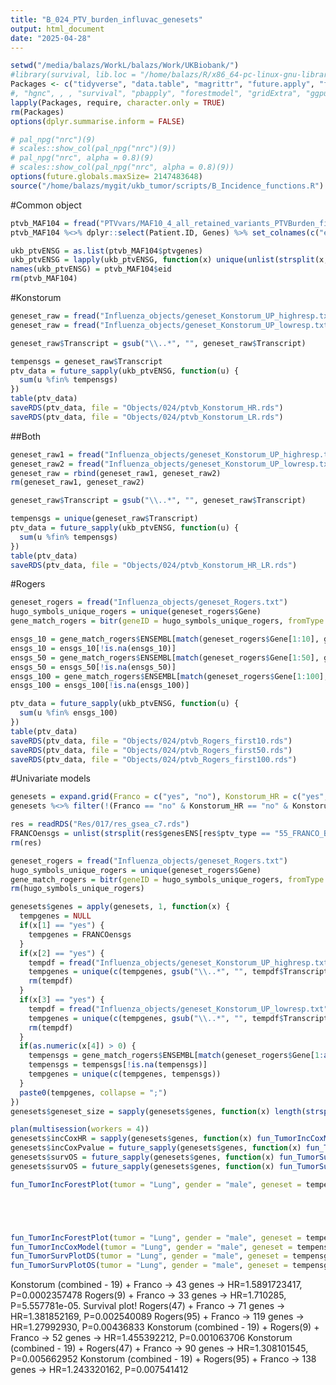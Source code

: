 ```yaml
---
title: "B_024_PTV_burden_influvac_genesets"
output: html_document
date: "2025-04-28"
---
```


```r
setwd("/media/balazs/WorkL/balazs/Work/UKBiobank/")
#library(survival, lib.loc = "/home/balazs/R/x86_64-pc-linux-gnu-library/4.3")
Packages <- c("tidyverse", "data.table", "magrittr", "future.apply", "fastmatch", "clusterProfiler", "org.Hs.eg.db")
#, "hgnc", , , "survival", "pbapply", "forestmodel", "gridExtra", "ggpubr", "rvest", "Rfast", , , , , "tidycmprsk", , "survminer", "ggsurvfit", , , "ComplexHeatmap", , , , "ggrepel", "ggsci", "scales", , "circlize" "fastmatch", "h2o", , , "protr", , , "networkD3", , , "Biostrings", ,
lapply(Packages, require, character.only = TRUE)
rm(Packages)
options(dplyr.summarise.inform = FALSE)

# pal_npg("nrc")(9)
# scales::show_col(pal_npg("nrc")(9))
# pal_npg("nrc", alpha = 0.8)(9)
# scales::show_col(pal_npg("nrc", alpha = 0.8)(9))
options(future.globals.maxSize= 2147483648)
source("/home/balazs/mygit/ukb_tumor/scripts/B_Incidence_functions.R")
```

#Common object

```r
ptvb_MAF104 = fread("PTVvars/MAF10_4_all_retained_variants_PTVBurden_final_Shetscores.tsv")
ptvb_MAF104 %<>% dplyr::select(Patient.ID, Genes) %>% set_colnames(c("eid", "ptvgenes"))

ukb_ptvENSG = as.list(ptvb_MAF104$ptvgenes)
ukb_ptvENSG = lapply(ukb_ptvENSG, function(x) unique(unlist(strsplit(x, ","), use.names = F)))
names(ukb_ptvENSG) = ptvb_MAF104$eid
rm(ptvb_MAF104)

```

#Konstorum

```r
geneset_raw = fread("Influenza_objects/geneset_Konstorum_UP_highresp.txt")
geneset_raw = fread("Influenza_objects/geneset_Konstorum_UP_lowresp.txt")

geneset_raw$Transcript = gsub("\\..*", "", geneset_raw$Transcript)

tempensgs = geneset_raw$Transcript
ptv_data = future_sapply(ukb_ptvENSG, function(u) {
  sum(u %fin% tempensgs)
})
table(ptv_data)
saveRDS(ptv_data, file = "Objects/024/ptvb_Konstorum_HR.rds")
saveRDS(ptv_data, file = "Objects/024/ptvb_Konstorum_LR.rds")

```

##Both

```r
geneset_raw1 = fread("Influenza_objects/geneset_Konstorum_UP_highresp.txt")
geneset_raw2 = fread("Influenza_objects/geneset_Konstorum_UP_lowresp.txt")
geneset_raw = rbind(geneset_raw1, geneset_raw2)
rm(geneset_raw1, geneset_raw2)

geneset_raw$Transcript = gsub("\\..*", "", geneset_raw$Transcript)

tempensgs = unique(geneset_raw$Transcript)
ptv_data = future_sapply(ukb_ptvENSG, function(u) {
  sum(u %fin% tempensgs)
})
table(ptv_data)
saveRDS(ptv_data, file = "Objects/024/ptvb_Konstorum_HR_LR.rds")

```

#Rogers

```r
geneset_rogers = fread("Influenza_objects/geneset_Rogers.txt")
hugo_symbols_unique_rogers = unique(geneset_rogers$Gene)
gene_match_rogers = bitr(geneID = hugo_symbols_unique_rogers, fromType = "SYMBOL", toType = "ENSEMBL", OrgDb = "org.Hs.eg.db")

ensgs_10 = gene_match_rogers$ENSEMBL[match(geneset_rogers$Gene[1:10], gene_match_rogers$SYMBOL)]
ensgs_10 = ensgs_10[!is.na(ensgs_10)]
ensgs_50 = gene_match_rogers$ENSEMBL[match(geneset_rogers$Gene[1:50], gene_match_rogers$SYMBOL)]
ensgs_50 = ensgs_50[!is.na(ensgs_50)]
ensgs_100 = gene_match_rogers$ENSEMBL[match(geneset_rogers$Gene[1:100], gene_match_rogers$SYMBOL)]
ensgs_100 = ensgs_100[!is.na(ensgs_100)]

ptv_data = future_sapply(ukb_ptvENSG, function(u) {
  sum(u %fin% ensgs_100)
})
table(ptv_data)
saveRDS(ptv_data, file = "Objects/024/ptvb_Rogers_first10.rds")
saveRDS(ptv_data, file = "Objects/024/ptvb_Rogers_first50.rds")
saveRDS(ptv_data, file = "Objects/024/ptvb_Rogers_first100.rds")
```

#Univariate models

```r
genesets = expand.grid(Franco = c("yes", "no"), Konstorum_HR = c("yes", "no"), Konstorum_LR = c("yes", "no"), Rogers = c(0,10,50,100), stringsAsFactors = F)
genesets %<>% filter(!(Franco == "no" & Konstorum_HR == "no" & Konstorum_LR == "no" & Rogers == 0))

res = readRDS("Res/017/res_gsea_c7.rds")
FRANCOensgs = unlist(strsplit(res$genesENS[res$ptv_type == "55_FRANCO_BLOOD_SANOFI_PASTEUR_SA_INACTIVATED_INFLUENZA_VACCINE_CORRELATED_WITH_ANTIBODY_RESPONSE_AGE_18_40YO_14DY_POSITIVE"][1], ";"))
rm(res)

geneset_rogers = fread("Influenza_objects/geneset_Rogers.txt")
hugo_symbols_unique_rogers = unique(geneset_rogers$Gene)
gene_match_rogers = bitr(geneID = hugo_symbols_unique_rogers, fromType = "SYMBOL", toType = "ENSEMBL", OrgDb = "org.Hs.eg.db")
rm(hugo_symbols_unique_rogers)

genesets$genes = apply(genesets, 1, function(x) {
  tempgenes = NULL
  if(x[1] == "yes") {
    tempgenes = FRANCOensgs
  }
  if(x[2] == "yes") {
    tempdf = fread("Influenza_objects/geneset_Konstorum_UP_highresp.txt")
    tempgenes = unique(c(tempgenes, gsub("\\..*", "", tempdf$Transcript)))
    rm(tempdf)
  }
  if(x[3] == "yes") {
    tempdf = fread("Influenza_objects/geneset_Konstorum_UP_lowresp.txt")
    tempgenes = unique(c(tempgenes, gsub("\\..*", "", tempdf$Transcript)))
    rm(tempdf)
  }
  if(as.numeric(x[4]) > 0) {
    tempensgs = gene_match_rogers$ENSEMBL[match(geneset_rogers$Gene[1:as.numeric(x[4])], gene_match_rogers$SYMBOL)]
    tempensgs = tempensgs[!is.na(tempensgs)]
    tempgenes = unique(c(tempgenes, tempensgs))
  }
  paste0(tempgenes, collapse = ";")
})
genesets$geneset_size = sapply(genesets$genes, function(x) length(strsplit(x, ";")[[1]]))

plan(multisession(workers = 4))
genesets$incCoxHR = sapply(genesets$genes, function(x) fun_TumorIncCoxModel(tumor = "Lung", gender = "male", geneset = strsplit(x, ";")[[1]])["HR"])
genesets$incCoxPvalue = future_sapply(genesets$genes, function(x) fun_TumorIncCoxModel(tumor = "Lung", gender = "male", geneset = strsplit(x, ";")[[1]])["Pvalue"])
genesets$survOS = future_sapply(genesets$genes, function(x) fun_TumorSurvCoxOS(tumor = "Lung", gender = "male", geneset = strsplit(x, ";")[[1]])[""])
genesets$survOS = future_sapply(genesets$genes, function(x) fun_TumorSurvCoxOS(tumor = "Lung", gender = "male", geneset = strsplit(x, ";")[[1]])[""])

fun_TumorIncForestPlot(tumor = "Lung", gender = "male", geneset = tempensgs)





fun_TumorIncForestPlot(tumor = "Lung", gender = "male", geneset = tempensgs)
fun_TumorIncCoxModel(tumor = "Lung", gender = "male", geneset = tempensgs)
fun_TumorSurvPlotDS(tumor = "Lung", gender = "male", geneset = tempensgs)
fun_TumorSurvPlotOS(tumor = "Lung", gender = "male", geneset = tempensgs)
```

Konstorum (combined - 19) + Franco -> 43 genes -> HR=1.5891723417, P=0.0002357478
Rogers(9) + Franco -> 33 genes -> HR=1.710285, P=5.557781e-05. Survival plot!
Rogers(47) + Franco -> 71 genes -> HR=1.381852169, P=0.002540089
Rogers(95) + Franco -> 119 genes -> HR=1.27992930, P=0.00436833
Konstorum (combined - 19) + Rogers(9) + Franco -> 52 genes -> HR=1.455392212, P=0.001063706
Konstorum (combined - 19) + Rogers(47) + Franco -> 90 genes -> HR=1.308101545, P=0.005662952
Konstorum (combined - 19) + Rogers(95) + Franco -> 138 genes -> HR=1.243320162, P=0.007541412



